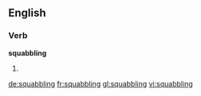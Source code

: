 ==English==

===Verb===
'''squabbling'''

# {{present participle of|[[squabble]]}}

[[de:squabbling]]
[[fr:squabbling]]
[[gl:squabbling]]
[[vi:squabbling]]